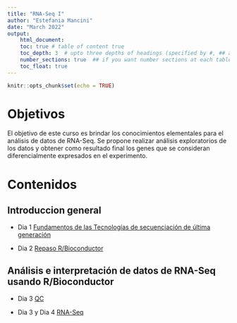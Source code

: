 ```yaml
---
title: "RNA-Seq I"
author: "Estefania Mancini"
date: "March 2022"
output:
    html_document:
    toc: true # table of content true
    toc_depth: 3  # upto three depths of headings (specified by #, ## and ###)
    number_sections: true  ## if you want number sections at each table header
    toc_float: true
---
```


```r
knitr::opts_chunk$set(echo = TRUE)
```

# Objetivos
El objetivo de este curso es brindar los conocimientos elementales para el análisis de datos de RNA-Seq.  Se propone realizar análisis exploratorios de los datos y obtener como resultado final los genes que se consideran diferencialmente expresados en el experimento. 

# Contenidos

## Introduccion general

* Dia 1 [Fundamentos de las Tecnologías de secuenciación de última generación](dia1.html)

* Dia 2 [Repaso R/Bioconductor](dia2.html) 

## Análisis e interpretación de datos de RNA-Seq usando R/Bioconductor 

* Dia 3 [QC](dia3.html)

* Dia 3 y Dia 4 [RNA-Seq](dia4.html)

